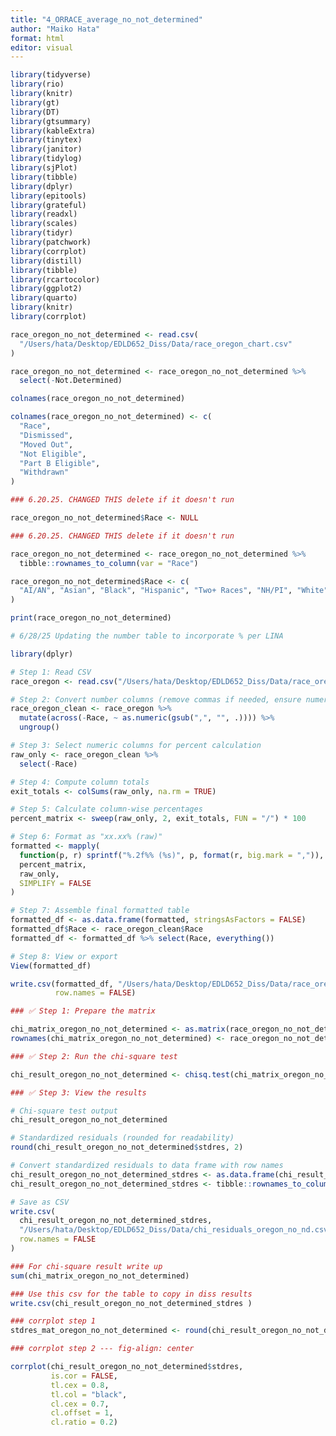 ```yaml
---
title: "4_ORRACE_average_no_not_determined"
author: "Maiko Hata"
format: html
editor: visual
---
```


```r
library(tidyverse)
library(rio)
library(knitr)
library(gt)
library(DT)
library(gtsummary)
library(kableExtra)
library(tinytex)
library(janitor)
library(tidylog)
library(sjPlot)
library(tibble)
library(dplyr)
library(epitools)
library(grateful)
library(readxl)
library(scales)
library(tidyr)
library(patchwork)
library(corrplot)
library(distill)
library(tibble)
library(rcartocolor)
library(ggplot2)
library(quarto)
library(knitr)
library(corrplot)
```

```r
race_oregon_no_not_determined <- read.csv(
  "/Users/hata/Desktop/EDLD652_Diss/Data/race_oregon_chart.csv"
)
```

```r
race_oregon_no_not_determined <- race_oregon_no_not_determined %>% 
  select(-Not.Determined)
```

```r
colnames(race_oregon_no_not_determined)
```

```r
colnames(race_oregon_no_not_determined) <- c(
  "Race",
  "Dismissed",
  "Moved Out",
  "Not Eligible", 
  "Part B Eligible",
  "Withdrawn"
)

```

```r
### 6.20.25. CHANGED THIS delete if it doesn't run 

race_oregon_no_not_determined$Race <- NULL

```

```r
### 6.20.25. CHANGED THIS delete if it doesn't run 

race_oregon_no_not_determined <- race_oregon_no_not_determined %>%
  tibble::rownames_to_column(var = "Race")

race_oregon_no_not_determined$Race <- c(
  "AI/AN", "Asian", "Black", "Hispanic", "Two+ Races", "NH/PI", "White"
)

```

```r
print(race_oregon_no_not_determined)
```

```r
# 6/28/25 Updating the number table to incorporate % per LINA 

library(dplyr)

# Step 1: Read CSV
race_oregon <- read.csv("/Users/hata/Desktop/EDLD652_Diss/Data/race_oregon_chart.csv", stringsAsFactors = FALSE)

# Step 2: Convert number columns (remove commas if needed, ensure numeric)
race_oregon_clean <- race_oregon %>%
  mutate(across(-Race, ~ as.numeric(gsub(",", "", .)))) %>%
  ungroup()

# Step 3: Select numeric columns for percent calculation
raw_only <- race_oregon_clean %>%
  select(-Race)

# Step 4: Compute column totals
exit_totals <- colSums(raw_only, na.rm = TRUE)

# Step 5: Calculate column-wise percentages
percent_matrix <- sweep(raw_only, 2, exit_totals, FUN = "/") * 100

# Step 6: Format as "xx.xx% (raw)"
formatted <- mapply(
  function(p, r) sprintf("%.2f%% (%s)", p, format(r, big.mark = ",")),
  percent_matrix,
  raw_only,
  SIMPLIFY = FALSE
)

# Step 7: Assemble final formatted table
formatted_df <- as.data.frame(formatted, stringsAsFactors = FALSE)
formatted_df$Race <- race_oregon_clean$Race
formatted_df <- formatted_df %>% select(Race, everything())

# Step 8: View or export
View(formatted_df)

write.csv(formatted_df, "/Users/hata/Desktop/EDLD652_Diss/Data/race_oregon_formatted.csv", 
          row.names = FALSE)

```

```r
### ✅ Step 1: Prepare the matrix

chi_matrix_oregon_no_not_determined <- as.matrix(race_oregon_no_not_determined[, 2:6])
rownames(chi_matrix_oregon_no_not_determined) <- race_oregon_no_not_determined$Race
```

```r
### ✅ Step 2: Run the chi-square test

chi_result_oregon_no_not_determined <- chisq.test(chi_matrix_oregon_no_not_determined)
```

```r
### ✅ Step 3: View the results

# Chi-square test output
chi_result_oregon_no_not_determined

# Standardized residuals (rounded for readability)
round(chi_result_oregon_no_not_determined$stdres, 2)
```

```r
# Convert standardized residuals to data frame with row names
chi_result_oregon_no_not_determined_stdres <- as.data.frame(chi_result_oregon_no_not_determined$stdres)
chi_result_oregon_no_not_determined_stdres <- tibble::rownames_to_column(chi_result_oregon_no_not_determined_stdres, var = "Race")

# Save as CSV
write.csv(
  chi_result_oregon_no_not_determined_stdres,
  "/Users/hata/Desktop/EDLD652_Diss/Data/chi_residuals_oregon_no_nd.csv",
  row.names = FALSE
)
```

```r
### For chi-square result write up 
sum(chi_matrix_oregon_no_not_determined)
```

```r
### Use this csv for the table to copy in diss results 
write.csv(chi_result_oregon_no_not_determined_stdres )
```

```r
### corrplot step 1
stdres_mat_oregon_no_not_determined <- round(chi_result_oregon_no_not_determined$stdres, 2)
```

```r
### corrplot step 2 --- fig-align: center

```

```r
corrplot(chi_result_oregon_no_not_determined$stdres, 
         is.cor = FALSE, 
         tl.cex = 0.8,  
         tl.col = "black", 
         cl.cex = 0.7,      
         cl.offset = 1,    
         cl.ratio = 0.2)  

```
